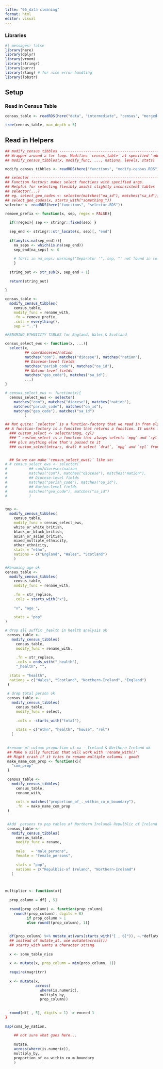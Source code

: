 ```yaml
---
title: "05_data cleaning"
format: html
editor: visual
---
```


### Libraries

```r
#| messages: false
library(here)
library(dplyr)
library(vroom)
library(stringr)
library(purrr)
library(rlang) # for nice error handling
library(lobstr)
```

## Setup

### Read in Census Table

```r
census_table <- readRDS(here("data", "intermediate", "census", "merged-data", "02_grouped-by-level-and-nation_2022-10-25.RDS"))

tree(census_table, max_depth = 5)
```

## Read in Helpers

```r

## modify_census_tibbles -----------------------------------------------------
## Wrapper around a for loop. Modifies `census_table` at specified 'addresses'
## modify_census_tibbles(x, modify_func, ..., nations, levels, stats)

modify_census_tibbles <- readRDS(here("functions", "modify-census.RDS"))

## selector -------------------------------------------------------------------
## Function factory: makes select functions with specified args.
## Helpful for selecting flexibly amidst slightly inconsistent tables
## selector(...)
## eg. select_geo_codes <- selector(matches("oa_id"), matches("sa_id"))
## select_geo_codes(x, starts_with("something_"))
selector <- readRDS(here("functions", "selector.RDS"))
```

```r

remove_prefix <- function(x, sep, regex = FALSE){
  
  if(!regex){ sep <- stringr::fixed(sep) }
  
  sep_end <- stringr::str_locate(x, sep)[, "end"] 
  
  if(any(is.na(sep_end))){
    na_seps <- which(is.na(sep_end))
    sep_end[na_seps] <- 0
    
    # for(i in na_seps) warning("Separator '", sep, "' not found in colunm name '", x[[i]] , "'")
    }
  
  string_out <- str_sub(x, sep_end + 1)
  
  return(string_out)
                 
}

census_table <-
  modify_census_tibbles(
    census_table,
    modify_func = rename_with,
    .fn = remove_prefix,
    .cols = everything(),
    sep = "..")

#RENAMING ETHNICITY TABLES for England, Wales & Scotland 

census_select_ews <- function(x, ...){
  select(x,
         ## com/dioceses/nation
         matches("com"), matches("diocese"), matches("nation"),
         ## Diocese-level fields
         matches("parish_code"), matches("oa_id"),
         ## Nation-level fields
         matches("geo_code"), matches("sa_id"),
         ...)
}

# census_select_ews <- function(x){
  census_select_ews <- selector(
    matches("com"), matches("diocese"), matches("nation"),
    matches("parish_code"), matches("oa_id"),
    matches("geo_code"), matches("sa_id")
         )

## Not quite: `selector` is a function-factory that we read in from elsewhere.
## A function-factory is a funciton that returns a function. It works like this:
  ### custom_select <- selector(mpg, cyl)
  ### ^ custom_select is a function that always selects `mpg` and `cyl`, 
  ### plus anything else that's passed to it
  ### custom_select(mtcars, drat) # select `drat`, `mpg` and `cyl` from mtcars 


  ## So we can make 'census_select_ews()` like so:
# # census_select_ews <- selector(
#          ## com/dioceses/nation
#          matches("com"), matches("diocese"), matches("nation"),
#          ## Diocese-level fields
#          matches("parish_code"), matches("oa_id"),
#          ## Nation-level fields
#          matches("geo_code"), matches("sa_id")
#          )
  

tmp <-
  modify_census_tibbles(
    census_table,
    modify_func = census_select_ews,
    white_or_white_british,
    black_or_black_british,
    asian_or_asian_british,
    mixed_multiple_ethnicity,
    other_ethnicity,
    stats = "ethn",
    nations = c("England", "Wales", "Scotland")
    )

#Renaming age ok
census_table <-
  modify_census_tibbles(
    census_table,
    modify_func = rename_with,
    
    .fn = str_replace,
    .cols = starts_with("x"),
    
    "x", "age_",
    
    stats = "pop"
)

# drop all suffix _health in health analysis ok
 census_table <-
   modify_census_tibbles(
     census_table,
     modify_func = rename_with,
     
     .fn = str_replace,
     .cols = ends_with("_health"),
     "_health", "",
     
  stats = "health",
  nations = c("Wales", "Scotland", "Northern-Ireland", "England")
 )
 
 # drop total person ok
 census_table <-
   modify_census_tibbles(
     census_table,
     modify_func = select,
     
     .cols = -starts_with("total"),
     
     stats = c("ethn", "health", "house", "rel")
   )
 
 
 #rename of column proportion of oa - Ireland & Northern Ireland ok
 ## Make a silly function that will work with 'rename_with()'
 ## Might crash if it tries to rename multiple columns - good!
 make_name_com_prop <- function(x){
   "com_prop"
 }
 
 census_table <-
   modify_census_tibbles(
     census_table,
     rename_with,
     
     cols = matches("proportion_of_._within_co_m_boundary"),
     .fn  = make_name_com_prop
 )

 
 #Add _persons to pop tables of Northern Ireland& Repulblic of Ireland
 census_table <-
   modify_census_tibbles(
     census_table,
     modify_func = rename,
     
     male   = "male_persons",
     female = "female_persons",
     
     stats = "pop",
     nations = c("Repulblic-of Ireland", "Northern-Ireland")
   )




```

```r

multiplier <- function(x){
  
  prop_column = df[ , 5]
  
  round(prop_column) <- function(prop_column)
    round((prop_column), digits = 0)
          if prop_column > 1
          else round((prop_column), 1)}
  
  
  df(prop_column) %>% mutate_at(vars(starts_with("[ , 6]")), ~.*deflator)
  ## instead of mutate_at, use mutate(across())
  ## starts_with wants a character string
  
  x <- some_table_nice
  
  x <- mutate(x, prop_column = min(prop_column, 1))
  
  require(magritrr)
  
  x <- mutate(x, 
              across(
                where(is.numeric),
                multiply_by, 
                prop_column))
  
  
  round(df[ , 5], digits = 1) -> exceed 1
}
  
map(coms_by_nation, 
    
    ## not sure what goes here...
    
    mutate,
    across(where(is.numeric)),
    multiply_by,
    proportion_of_oa_within_co_m_boundary
    )

```
